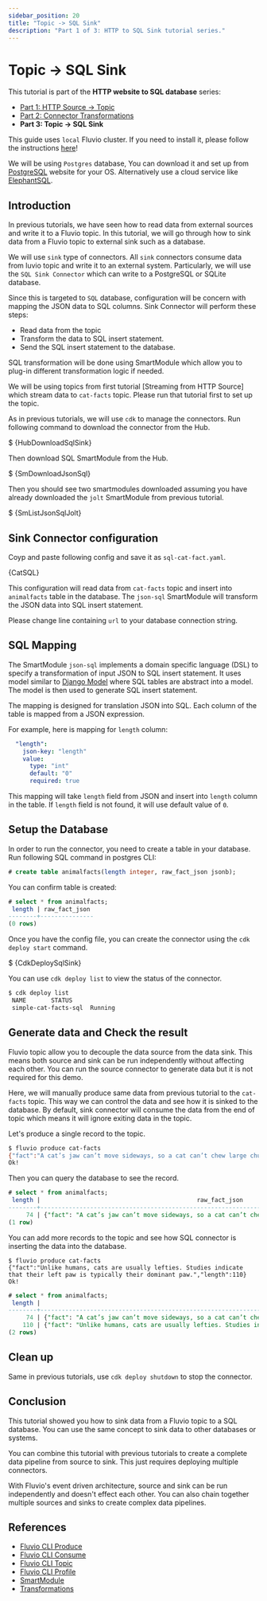 ```yaml
---
sidebar_position: 20
title: "Topic -> SQL Sink"
description: "Part 1 of 3: HTTP to SQL Sink tutorial series."
---
```



# Topic -> SQL Sink

This tutorial is part of the **HTTP website to SQL database** series:
* [Part 1: HTTP Source -> Topic]
* [Part 2: Connector Transformations]
* **Part 3: Topic -> SQL Sink**

This guide uses `local` Fluvio cluster. If you need to install it, please follow the instructions [here][installation]!

We will be using `Postgres` database,  You can download it and set up from [PostgreSQL] website for your OS.   Alternatively use a cloud service like [ElephantSQL].


## Introduction

In previous tutorials, we have seen how to read data from external sources and write it to a Fluvio topic. In this tutorial, we will go through how to sink data from a Fluvio topic to external sink such as a database.

We will use `sink` type of connectors.  All `sink` connectors consume data from luvio topic and write it to an external system.  Particularly, we will use the `SQL Sink Connector` which can write to a PostgreSQL or SQLite database.  

Since this is targeted to `SQL` database, configuration will be concern with mapping the JSON data to SQL columns.  Sink Connector will perform these steps:

- Read data from the topic
- Transform the data to SQL insert statement.
- Send the SQL insert statement to the database.

SQL transformation will be done using SmartModule which allow you to plug-in different transformation logic if needed.

We will be using topics from first tutorial [Streaming from HTTP Source] which stream data to `cat-facts` topic.  Please run that tutorial first to set up the topic.  

As in previous tutorials, we will use `cdk` to manage the connectors.   Run following command to download the connector from the Hub.

<CodeBlock language="bash" copyBehavior="fl">$ {HubDownloadSqlSink}</CodeBlock>

Then download SQL SmartModule from the Hub.

<CodeBlock language="bash" copyBehavior="fl">$ {SmDownloadJsonSql}</CodeBlock>

Then you should see two smartmodules downloaded assuming you have already downloaded the `jolt` SmartModule from previous tutorial.

<CodeBlock language="bash" copyBehavior="fl">$ {SmListJsonSqlJolt}</CodeBlock>

## Sink Connector configuration

Coyp and paste following config and save it as `sql-cat-fact.yaml`.

<CodeBlock language="yaml">{CatSQL}</CodeBlock>

This configuration will read data from `cat-facts` topic and insert into `animalfacts` table in the database.  The `json-sql` SmartModule will transform the JSON data into SQL insert statement.

Please change line containing `url` to your database connection string.

## SQL Mapping

The SmartModule `json-sql` implements a domain specific language (DSL) to specify a transformation of input JSON to SQL insert statement.  It uses model similar to [Django Model] where SQL tables are abstract into a model.  The model is then used to generate SQL insert statement.

The mapping is designed for translation JSON into SQL.  Each column of the table is mapped from a JSON expression. 

For example, here is mapping for `length` column:

```yaml
  "length":
    json-key: "length"
    value:
      type: "int"
      default: "0"
      required: true
```

This mapping will take `length` field from JSON and insert into `length` column in the table.  If `length` field is not found, it will use default value of `0`.

## Setup the Database

In order to run the connector, you need to create a table in your database.  Run following SQL command in postgres CLI:

```sql
# create table animalfacts(length integer, raw_fact_json jsonb);
```

You can confirm table is created: 

```sql
# select * from animalfacts;
 length | raw_fact_json 
--------+---------------
(0 rows)

```


Once you have the config file, you can create the connector using the `cdk deploy start` command.

<CodeBlock language="bash" copyBehavior="fl">$ {CdkDeploySqlSink}</CodeBlock>

You can use `cdk deploy list` to view the status of the connector.

```bash copy="fl"
$ cdk deploy list
 NAME       STATUS  
 simple-cat-facts-sql  Running 
```

## Generate data and Check the result

Fluvio topic allow you to decouple the data source from the data sink.  This means both source and sink can be run independently without affecting each other.
You can run the source connector to generate data but it is not required for this demo. 

Here, we will manually produce same data from previous tutorial to the `cat-facts` topic.  This way we can control the data and see how it is sinked to the database.
By default, sink connector will consume the data from the end of topic which means it will ignore exiting data in the topic.  

Let's produce a single record to the topic.

```bash copy="fl"
$ fluvio produce cat-facts
{"fact":"A cat’s jaw can’t move sideways, so a cat can’t chew large chunks of food.","length":74}
Ok!
```

Then you can query the database to see the record.

```sql
# select * from animalfacts;
 length |                                            raw_fact_json                                             
--------+------------------------------------------------------------------------------------------------------
     74 | {"fact": "A cat’s jaw can’t move sideways, so a cat can’t chew large chunks of food.", "length": 74}
(1 row)
```

You can add more records to the topic and see how SQL connector is inserting the data into the database.

```
$ fluvio produce cat-facts
{"fact":"Unlike humans, cats are usually lefties. Studies indicate that their left paw is typically their dominant paw.","length":110}
Ok!
```

```sql
# select * from animalfacts;
 length |                                                               raw_fact_json                                                               
--------+-------------------------------------------------------------------------------------------------------------------------------------------
     74 | {"fact": "A cat’s jaw can’t move sideways, so a cat can’t chew large chunks of food.", "length": 74}
    110 | {"fact": "Unlike humans, cats are usually lefties. Studies indicate that their left paw is typically their dominant paw.", "length": 110}
(2 rows)
```

## Clean up 

Same in previous tutorials, use `cdk deploy shutdown` to stop the connector.


## Conclusion

This tutorial showed you how to sink data from a Fluvio topic to a SQL database.  You can use the same concept to sink data to other databases or systems.  

You can combine this tutorial with previous tutorials to create a complete data pipeline from source to sink.  This just requires deploying multiple connectors.

With Fluvio's event driven architecture, source and sink can be run independently and doesn't effect each other.  You can also chain together multiple sources and sinks to create complex data pipelines.

## References

* [Fluvio CLI Produce]
* [Fluvio CLI Consume]
* [Fluvio CLI Topic]
* [Fluvio CLI Profile]
* [SmartModule]
* [Transformations]

[Part 1: HTTP Source -> Topic]: http-source.mdx
[Part 2: Connector Transformations]: connector-transformations.mdx
[Connector Overview]: connectors/overview.mdx
[Fluvio CLI Produce]: fluvio/cli/fluvio/produce.mdx
[Fluvio CLI Consume]: fluvio/cli/fluvio/consume.mdx
[Fluvio CLI Topic]: fluvio/cli/fluvio/topic.mdx
[Fluvio CLI Profile]: fluvio/cli/fluvio/profile.mdx
[SmartModule]: smartmodules/overview.mdx
[Transformations]: fluvio/concepts/transformations.mdx
[castfact.ninja]: https://catfact.ninja
[PostgreSQL]: https://www.postgresql.org/
[ElephantSQL]: https://www.elephantsql.com/
[Configuration]: connectors/configuration.mdx
[SmartModule Hub]: hub/smartmodules/index.md
[installation]: fluvio/quickstart.mdx#install-fluvio
[Django Model]: https://docs.djangoproject.com/en/5.0/topics/db/models/
